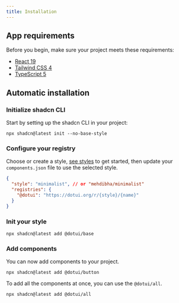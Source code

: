 ```yaml
---
title: Installation
---
```


## App requirements

Before you begin, make sure your project meets these requirements:

- [React 19](https://react.dev)
- [Tailwind CSS 4](https://tailwindcss.com/docs/v4-beta)
- [TypeScript 5](https://www.typescriptlang.org/)

## Automatic installation

<Steps>

### Initialize shadcn CLI

Start by setting up the shadcn CLI in your project:

```package-install
npx shadcn@latest init --no-base-style
```

### Configure your registry

Choose or create a style, [see styles](/styles) to get started, then update your `components.json` file to use the selected style.

```json title="components.json"
{
  "style": "minimalist", // or "mehdibha/minimalist"
  "registries": {
    "@dotui": "https://dotui.org/r/{style}/{name}"
  }
}
```

### Init your style

```package-install
npx shadcn@latest add @dotui/base
```

### Add components

You can now add components to your project.

```package-install
npx shadcn@latest add @dotui/button
```

To add all the components at once, you can use the `@dotui/all`.

```package-install
npx shadcn@latest add @dotui/all
```

</Steps>
